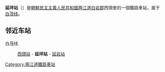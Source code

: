 {{unreferenced|time=2015-02-06T07:25:06+00:00}}
{{朝鮮半島車站資訊
|公司色 = blue
|文字色 = 
|站名 = 延坪站
|圖片 = 
|pxl = 
|圖片說明 =
|前一站 = [[西頭站|西頭]]
|前一站距離 = 6.6
|後一站距離 = 8.8
|後一站 = [[延岩站|延岩]]
|所屬路線 = [[白茂线|白茂线]]
|距離 = 47.1
|起點站 = [[白岩青年站|白岩青年]]
|諺文 = 연평역
|朝鮮漢字 = 延坪驛
|文觀部式 = Yeonpyeong-yeok
|馬-賴式 = Yŏnp'yŏng-yŏk
|副站名 = 
|車站編號 = 
|停站路線數 = 
|所屬公司 = [[朝鮮民主主義人民共和國鐵道省|朝鮮民主主義人民共和國鐵道省]]
|所在地 =[[两江道|两江道]][[白岩郡|白岩郡]]西頭里
|車站構造 = 地面车站
|月台配置 = 
|啟用年月日 =
|廢站年月日 = 
|上下車人次 = 
|統計年度 = 
|轉車 = 
|備註 = 
|全寬備註 = 
}}

'''延坪站'''（{{lang-ko|연평역}}）是[[朝鮮民主主義人民共和國|朝鮮民主主義人民共和國]][[两江道|两江道]][[白岩郡|白岩郡]]西頭里的一個鐵路車站，属于[[白茂线|白茂线]]。

==邻近车站==
白茂线
:[[西頭站|西頭站]] - '''延坪站''' - [[延岩站|延岩站]]

{{朝鲜铁路小作品}}

{{白茂线}}

[[Category:兩江道鐵路車站|Category:兩江道鐵路車站]]